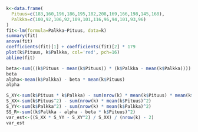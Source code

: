 ```r
k<-data.frame(
  Pituus=c(183,160,196,186,195,182,208,169,166,198,145,168),
  Palkka=c(100,92,106,92,109,101,116,96,94,101,93,96)
)
fit<-lm(formula=Palkka~Pituus, data=k)
summary(fit)
anova(fit)
coefficients(fit)[1] + coefficients(fit)[2] * 179
plot(k$Pituus, k$Palkka, col='red', pch=16)
abline(fit)
```
```r
beta<-sum(((k$Pituus - mean(k$Pituus)) * (k$Palkka - mean(k$Palkka)))) / sum(((k$Pituus - mean(k$Pituus)))^2)
beta
alpha<-mean(k$Palkka) - beta * mean(k$Pituus)
alpha
```
```r
S_XY<-sum(k$Pituus * k$Palkka) - sum(nrow(k) * mean(k$Pituus) * mean(k$Palkka))
S_XX<-sum(k$Pituus^2) - sum(nrow(k) * mean(k$Pituus)^2)
S_YY<-sum(k$Palkka^2) - sum(nrow(k) * mean(k$Palkka)^2)
SS_R<-sum((k$Palkka - alpha - beta * k$Pituus)^2)
var_est<-((S_XX * S_YY - S_XY^2) / S_XX) / (nrow(k) - 2)
var_est
```

